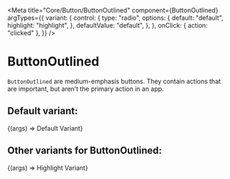 

<Meta
  title="Core/Button/ButtonOutlined"
  component={ButtonOutlined}
  argTypes={{
    variant: {
      control: {
        type: "radio",
        options: {
          default: "default",
          highlight: "highlight",
        },
        defaultValue: "default",
      },
    },
    onClick: { action: "clicked" },
  }}
/>

# ButtonOutlined

`ButtonOutlined` are medium-emphasis buttons.
They contain actions that are important, but aren’t the primary action in an app.

## Default variant:

<Canvas>
  <Story name="default">
    {(args) => <ButtonOutlined {...args}>Default Variant</ButtonOutlined>}
  </Story>
</Canvas>

## Other variants for ButtonOutlined:

<Canvas>
  <Story name="highlight" args={{ variant: "highlight" }}>
    {(args) => <ButtonOutlined {...args}>Highlight Variant</ButtonOutlined>}
  </Story>
</Canvas>

<ArgsTable of={ButtonOutlined} />
